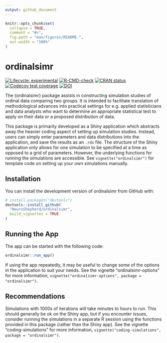```yaml
---
output: github_document
---
```


<!-- README.md is generated from README.Rmd. Please edit that file -->

```r
knitr::opts_chunk$set(
  collapse = TRUE,
  comment = "#>",
  fig.path = "man/figures/README-",
  out.width = "100%"
)
```

# ordinalsimr

<!-- badges: start -->
[![Lifecycle: experimental](https://img.shields.io/badge/lifecycle-experimental-orange.svg)](https://lifecycle.r-lib.org/articles/stages.html#experimental)
[![R-CMD-check](https://github.com/NeuroShepherd/ordinalsimr/actions/workflows/R-CMD-check.yaml/badge.svg)](https://github.com/NeuroShepherd/ordinalsimr/actions/workflows/R-CMD-check.yaml)
[![CRAN status](https://www.r-pkg.org/badges/version/ordinalsimr)](https://CRAN.R-project.org/package=ordinalsimr)
[![Codecov test coverage](https://codecov.io/gh/NeuroShepherd/ordinalsimr/branch/master/graph/badge.svg)](https://app.codecov.io/gh/NeuroShepherd/ordinalsimr?branch=master)
[![DOI](https://zenodo.org/badge/DOI/10.5281/zenodo.14697216.svg)](https://doi.org/10.5281/zenodo.14697216)
<!-- badges: end -->

The {ordinalsimr} package assists in constructing simulation studies of ordinal data comparing two groups. It is intended to facilitate translation of methodological advances into practical settings for e.g. applied statisticians and data analysts who want to determine an appropriate statistical test to apply on their data or a proposed distribution of data.

This package is primarily developed as a Shiny application which abstracts away the heavier coding aspect of setting up simulation studies. Instead, users can simply enter parameters and data distributions into the application, and save the results as an `.rds` file. The structure of the Shiny application only allows for one simulation to be specified at a time as opposed to a grid of parameters. However, the underlying functions for running the simulations are accessible. See `vignette("ordinalsimr")` for template code on setting up your own simulations manually. 

## Installation

You can install the development version of ordinalsimr from GitHub with:

``` r
# install.packages("devtools")
devtools::install_github(
  "NeuroShepherd/ordinalsimr",
  build_vignettes = TRUE
)
```

## Running the App

The app can be started with the following code:

``` r
ordinalsimr::run_app()
```

If using the app repeatedly, it may be useful to change some of the options in the application to suit your needs. See the vignette "ordinalsimr-options" for more information, `vignette("ordinalsimr-options", package = "ordinalsimr")`.


## Recommendations

Simulations with 1000s of iterations *will* take minutes to hours to run. This should generally be ok on the Shiny app, but if you encounter issues, consider running the simulations in a separate R session using the functions provided in this package (rather than the Shiny app). See the vignette "coding-simulations" for more information, `vignette("coding-simulations", package = "ordinalsimr")`.





